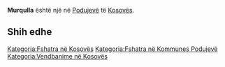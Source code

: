 {{Fshat në 
 | Emri                = Murqulla
 | EmriAlt                = 
 | NAME_SHORT_FORM=      
 | NAME_GENERIC=      
 | NAME_SORT_NAME_RO=      MURQULLA
 | FULL_NAME_RO = Murqulla
 | FULL_NAME_ND_RO=Murqulla
 | SORT_NAME_RG=MURQULLA
 | FULL_NAME_RG=Murqulla
 | FULL_NAME_ND_RG=Murqulla
 | SRP_NAME_SHORT_FORM=      
 | SRP_NAME_GENERIC=      
 | SRP_NAME_SORT_NAME_RO=      
 | SRP_FULL_NAME_RO = 
 | SRP_FULL_NAME_ND_RO=
 | SRP_SORT_NAME_RG=
 | SRP_FULL_NAME_RG=
 | SRP_FULL_NAME_ND_RG=
 | Emri (Rasa dhanore) = 
 | Figura              = 
 | Shteti              = Kosovo
 | Komuna              = Podujevë
 | Kodi postar         = 
 | Sipërfaqja          = 

 | Popullsia           = 

 | Regj. i popullsisë  = 
 | Dend. e popullsisë  = 
 | Faqja zyrtare       = 
 <!--- Koordinatat ----> 
 | Gjerësia            = 43.081111
 | Gjatësia            = 21.0475
 | Lartësia            = 
}}
'''Murqulla''' është një [[]] në [[Podujevë]] të [[Kosovës]].

<!-- == Gjeografia == -->
<!-- == Historia == -->
<!-- == Demografia == -->
== Shih edhe ==
{{Komuna Podujevë}}
{{Kosovo-Administrata-Cung}}

[[Kategoria:Fshatra në Kosovës]]
[[Kategoria:Fshatra në Kommunes Podujevë]]
[[Kategoria:Vendbanime në Kosovës]]